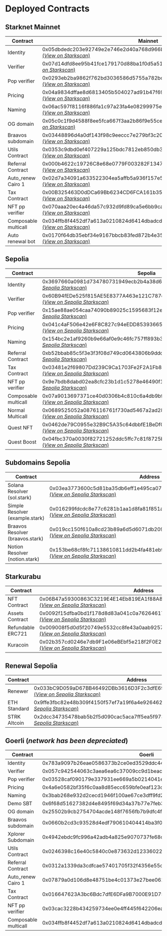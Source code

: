 # Deployed Contracts

## Starknet Mainnet

| Contract | Mainnet |
| --- | --- |
| Identity | 0x05dbdedc203e92749e2e746e2d40a768d966bd243df04a6b712e222bc040a9af [(*View on Starkscan*)](https://starkscan.co/contract/0x05dbdedc203e92749e2e746e2d40a768d966bd243df04a6b712e222bc040a9af) |
| Verifier | 0x07d14dfd8ee95b41fce179170d88ba1f0d5a512e13aeb232f19cfeec0a88f8bf [(*View on Starkscan*)](https://starkscan.co/contract/0x07d14dfd8ee95b41fce179170d88ba1f0d5a512e13aeb232f19cfeec0a88f8bf) |
| Pop verifier | 0x0293eb2ba9862f762bd3036586d5755a782bd22e6f5028320f1d0405fd47bff4 [(*View on Starkscan*)](https://starkscan.co/contract/0x0293eb2ba9862f762bd3036586d5755a782bd22e6f5028320f1d0405fd47bff4) |
| Pricing | 0x04a9834dffae8d6813405b504027ad91b47f69c3f58a72c1aa1b337b5fc25771 [(*View on Starkscan*)](https://starkscan.co/contract/0x04a9834dffae8d6813405b504027ad91b47f69c3f58a72c1aa1b337b5fc25771) |
| Naming | 0x06ac597f8116f886fa1c97a23fa4e08299975ecaf6b598873ca6792b9bbfb678 [(*View on Starkscan*)](https://www.notion.so/Structure-fcf2a63c719c4eb5a3417bf5ab3f8134?pvs=21) |
| OG domain | 0x05c0c1f9d4588f8ee5fca667f3aa2b86f9e55ce22215401e937f0678afaaea3e [(*View on Starkscan*)](https://starkscan.co/contract/0x05c0c1f9d4588f8ee5fca667f3aa2b86f9e55ce22215401e937f0678afaaea3e) |
| Braavos subdomain | 0x03448896d4a0df143f98c9eeccc7e279bf3c2008bda2ad2759f5b20ed263585f [(*View on Starkscan*)](https://starkscan.co/contract/0x03448896d4a0df143f98c9eeccc7e279bf3c2008bda2ad2759f5b20ed263585f) |
| Utils Contract | 0x0353c9dbd0ef407229a125bdc7812eb850db3b54f3beb48c53345ef2fbace3bd [(*View on Starkscan*)](https://starkscan.co/contract/0x0353c9dbd0ef407229a125bdc7812eb850db3b54f3beb48c53345ef2fbace3bd) |
| Referral Contract | 0x000b4622c19726C8e68e0779F003282F1347CBD76235487035403B615aB40c36 [(*View on Starkscan*)](https://starkscan.co/contract/0x000b4622c19726c8e68e0779f003282f1347cbd76235487035403b615ab40c36) |
| Auto_renew Cairo 1 | 0x02d7a34091a633522304ea5affb5a936f157e5659aa5297cae6fa24200fa12e8 [(*View on Starkscan*)](https://starkscan.co/contract/0x02d7a34091a633522304ea5affb5a936f157e5659aa5297cae6fa24200fa12e8) |
| Tax Contract | 0x00B325463D0dDCa69Bb6234CD6FCA161b35035F14386b6403a9De208E5a1C71a [(*View on Starkscan*)](https://starkscan.co/contract/0x00b325463d0ddca69bb6234cd6fca161b35035f14386b6403a9de208e5a1c71a) |
| NFT pp verifier | 0x070aaa20ec4a46da57c932d9fd89ca5e6bb9ca3188d3df361a32306aff7d59c7 [(*View on Starkscan*)](https://starkscan.co/contract/0x070aaa20ec4a46da57c932d9fd89ca5e6bb9ca3188d3df361a32306aff7d59c7) |
| Composable multicall | 0x034ffb8f4452df7a613a0210824d6414dbadcddce6c6e19bf4ddc9e22ce5f970 [(*View on Starkscan*)](https://starkscan.co/contract/0x034ffb8f4452df7a613a0210824d6414dbadcddce6c6e19bf4ddc9e22ce5f970) |
| Auto renewal bot | 0x0170f64db35ebf34e9167bbcb83fed872b4e35240eec4334342ab6612a0d6239 [(*View on Starkscan*)](https://starkscan.co/contract/0x0170f64db35ebf34e9167bbcb83fed872b4e35240eec4334342ab6612a0d6239) |

## Sepolia

| Contract | Sepolia |
| --- | --- |
| Identity | 0x3697660a0981d734780731949ecb2b4a38d6a58fc41629ed611e8defda [(*View on Sepolia Starkscan*)](https://sepolia.starkscan.co/contract/0x3697660a0981d734780731949ecb2b4a38d6a58fc41629ed611e8defda) |
| Verifier | 0x60B94fEDe525f815AE5E8377A463e121C787cCCf3a36358Aa9B18c12c4D566 [(*View on Sepolia Starkscan*)](https://sepolia.starkscan.co/contract/0x60B94fEDe525f815AE5E8377A463e121C787cCCf3a36358Aa9B18c12c4D566) |
| Pop verifier | 0x15ae88ae054caa74090b89025c1595683f12edf7a4ed2ad0274de3e1d4a [(*View on Sepolia Starkscan*)](https://sepolia.starkscan.co/contract/0x15ae88ae054caa74090b89025c1595683f12edf7a4ed2ad0274de3e1d4a) |
| Pricing | 0x041c4aF506e42e6F8C827c94eEDD85393665fCC168ab4763920a1B6889823A5F [(*View on Sepolia Starkscan*)](https://sepolia.starkscan.co/contract/0x041c4aF506e42e6F8C827c94eEDD85393665fCC168ab4763920a1B6889823A5F) |
| Naming | 0x154bc2e1af9260b9e66af0e9c46fc757ff893b3ff6a85718a810baf1474 [(*View on Sepolia Starkscan*)](https://sepolia.starkscan.co/contract/0x154bc2e1af9260b9e66af0e9c46fc757ff893b3ff6a85718a810baf1474) |
| Referral Contract | 0xb52bbab85c5f3e3f3f08d749cd0643806b9ddc7b9804fa2f0fdcfbd7b78 [(*View on Sepolia Starkscan*)](https://sepolia.starkscan.co/contract/0xb52bbab85c5f3e3f3f08d749cd0643806b9ddc7b9804fa2f0fdcfbd7b78) |
| Tax Contract | 0x03481e2f69807Dd239C9Ca1703Fe2F2A1Fb892079bB3c8114A43471eE88430e3 [(*View on Sepolia Starkscan*)](https://sepolia.starkscan.co/contract/0x03481e2f69807Dd239C9Ca1703Fe2F2A1Fb892079bB3c8114A43471eE88430e3) |
| NFT pp verifier | 0x9e7bdb8dabd02ea8cfc23b1d1c5278e46490f193f87516ed5ff2dfec02 [(*View on Sepolia Starkscan*)](https://sepolia.starkscan.co/contract/0x9e7bdb8dabd02ea8cfc23b1d1c5278e46490f193f87516ed5ff2dfec02) |
| Composable multicall | 0x07a9013697371ce40d0306b4c810c6a4db9bfda119dd9ae1e8701c8e288d734b [(*View on Sepolia Starkscan*)](https://sepolia.starkscan.co/contract/0x07a9013697371ce40d0306b4c810c6a4db9bfda119dd9ae1e8701c8e288d734b) |
| Normal Multicall | 0x0689525052a0876116761f730ad5467a2ad284fb3f1e9502e9c24eb5742695c5 [(*View on Sepolia Starkscan*)](https://sepolia.starkscan.co/contract/0x0689525052a0876116761f730ad5467a2ad284fb3f1e9502e9c24eb5742695c5) |
| Quest NFT | 0x0462de79C0955e32B9C5A35c64dbbfE1BeDf036246CA9D73eD299a670cc106AB [(*View on Sepolia Starkscan*)](https://sepolia.starkscan.co/contract/0x0462de79C0955e32B9C5A35c64dbbfE1BeDf036246CA9D73eD299a670cc106AB) |
| Quest Boost | 0x04fbc370a0030f82721252ddc5ffc7c81f8725b321fec56c4bd2a8a0196fd606 [(*View on Sepolia Starkscan*)](https://sepolia.starkscan.co/contract/0x04fbc370a0030f82721252ddc5ffc7c81f8725b321fec56c4bd2a8a0196fd606) |

## Subdomains Sepolia

| Contract | Address |
| --- | --- |
| Solana Resolver (sol.stark) | 0x03ea3773600c5d81ba35db6eff1e495ca07b43346cd85143c49ccae5819febec [(*View on Sepolia Starkscan*)](https://sepolia.starkscan.co/contract/0x03ea3773600c5d81ba35db6eff1e495ca07b43346cd85143c49ccae5819febec) |
| Simple Resolver (example.stark) | 0x016299fdcdc8e77c6281b1aa1d8fa81f851ab2d963387eeadd6a727e7c47498f [(*View on Sepolia Starkscan*)](https://sepolia.starkscan.co/contract/0x016299fdcdc8e77c6281b1aa1d8fa81f851ab2d963387eeadd6a727e7c47498f) |
| Braavos Resolver (braavos.stark) | 0x019cc150f610a8cd23b89a6d5d6071db209d4dbfde61056bd5316f99ef1c2adc [(*View on Sepolia Starkscan*)](https://sepolia.starkscan.co/contract/0x019cc150f610a8cd23b89a6d5d6071db209d4dbfde61056bd5316f99ef1c2adc) |
| Notion Resolver (notion.stark) | 0x153be68cf8fc71138610811dd2b4fa481eb99f3eedcb3fce7369569055be275 [(*View on Sepolia Starkscan*)](https://sepolia.starkscan.co/contract/0x153be68cf8fc71138610811dd2b4fa481eb99f3eedcb3fce7369569055be275) |

## Starkurabu

| Contract | Address |
| --- | --- |
| NFT Contract | 0x06B47a59300863C3219E4E14Eb819EA1f88A8aAbAF1646883deC96516a2a348d [(*View on Sepolia Starkscan*)](https://sepolia.starkscan.co/contract/0x06B47a59300863C3219E4E14Eb819EA1f88A8aAbAF1646883deC96516a2a348d) |
| Assets Contract | 0x0092f15dfba0bd1f178d8d83a041c0a76264617f77efc49fe90529648a75c98b [(*View on Sepolia Starkscan*)](https://sepolia.starkscan.co/contract/0x0092f15dfba0bd1f178d8d83a041c0a76264617f77efc49fe90529648a75c98b) |
| Refundable ERC721 | 0x009008f5d0d5f20749e5532cc8fe43a0aab9257f1481c08f279c33c5a267211f [(*View on Sepolia Starkscan*)](https://sepolia.starkscan.co/contract/0x009008f5d0d5f20749e5532cc8fe43a0aab9257f1481c08f279c33c5a267211f) |
| Kuracoin | 0x02b357cd0246e7db9F1e06eBEbf5e218f2F0E255c3b2865c01ee2be4986B298b [(*View on Sepolia Starkscan*)](https://sepolia.starkscan.co/contract/0x02b357cd0246e7db9F1e06eBEbf5e218f2F0E255c3b2865c01ee2be4986B298b) |

## Renewal Sepolia

| Contract | Address |
| --- | --- |
| Renewer | 0x033bC9D059aD67BB46492DBb3616D3F2c3dfE698c32f93d92fc07a5913E728ec [(*View on Sepolia Starkscan*)](https://sepolia.starkscan.co/contract/0x033bC9D059aD67BB46492DBb3616D3F2c3dfE698c32f93d92fc07a5913E728ec) |
| ETH Standard | 0x9ffe3fbc82e48b309f4150f57ef7a19f6a4e926462966cbfe80c17c03d2 [(*View on Sepolia Starkscan*)](https://sepolia.starkscan.co/contract/0x9ffe3fbc82e48b309f4150f57ef7a19f6a4e926462966cbfe80c17c03d2) |
| STRK Altcoin | 0x2dcc34735478bab5b2f5d090cac5aca7ff5ea5f973348c2ec17ddebe2ef [(*View on Sepolia Starkscan*)](https://sepolia.starkscan.co/contract/0x2dcc34735478bab5b2f5d090cac5aca7ff5ea5f973348c2ec17ddebe2ef) |

## Goerli (*network has been depreciated*)

| Contract | Goerli |
| --- | --- |
| Identity | 0x783a9097b26eae0586373b2ce0ed3529ddc44069d1e0fbc4f66d42b69d6850d |
| Verifier | 0x057c942544063c3aea6ea6c37009cc9d1beacd750cb6801549a129c7265f0f11 |
| Pop verifier | 0x03528caf090179e337931ee669a5b0214041e1bae30d460ff07d2cea2c7a9106 |
| Pricing | 0x4a6e0582bf35f6c0aa8d85ecc659bfe0eaf123c4478d2df7bfcf964ac1976dc |
| Naming | 0x3bab268e932d2cecd1946f100ae67ce3dff9fd234119ea2f6da57d16d29fce |
| Demo SBT | 0x6f68d51627382d4e8495f69d34a37b77e7feb3e78f19f77a7ab14c4908c15ce |
| OG domain | 0x25502b9cb2754704acde148f7656fb7b9dfc4f9dace4b1cb90d36c2a08b128f |
| Braavos subdomain | 0x0660b2cd3c93528d4edf790610404414ba3f03e0d45c814d686d628583cb34de |
| Xplorer Subdomain | 0x4942ebdc9fc996a42adb4a825e9070737fe68cef32a64a616ba5528d457812e |
| Utils Contract | 0x0246398c16e40c5840c0e873632d12336022f84f16ee596c8d5eab51a90245d6 |
| Referral Contract | 0x0312a1339da3cdfcae57401705f32f4356e55c898d75df2f0db9b16f3c364ea7 |
| Auto_renew Cairo 1 | 0x07879a0d106d8e48751be4c01373e27bee0613afb0e5b8bbc569610fc0514a3a |
| Tax Contract | 0x016647623A3bc6Bdc7dfE6DFa9B7000E91D75EF2CA0D64EFd6ACcF803d4C0874 |
| NFT pp verifier | 0x03cac3228b434259734ee0e4ff445f642206ea11adace7e4f45edd2596748698 |
| Composable multicall | 0x034ffb8f4452df7a613a0210824d6414dbadcddce6c6e19bf4ddc9e22ce5f970 |
